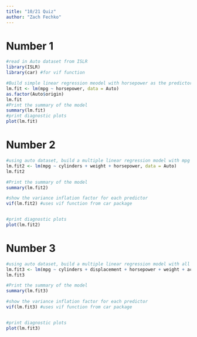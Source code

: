 ```yaml
---
title: "10/21 Quiz"
author: "Zach Fechko"
---
```


# Number 1
```r
#read in Auto dataset from ISLR
library(ISLR)
library(car) #for vif function

#Build simple linear regression meodel with horsepower as the predictor and mpg as the response
lm.fit <- lm(mpg ~ horsepower, data = Auto)
as.factor(Auto$origin)
lm.fit
#Print the summary of the model
summary(lm.fit)
#print diagnostic plots
plot(lm.fit)
```

# Number 2
```r
#using auto dataset, build a multiple linear regression model with mpg as the response and cylinders, weight, and horsepower as predictors
lm.fit2 <- lm(mpg ~ cylinders + weight + horsepower, data = Auto)
lm.fit2

#Print the summary of the model
summary(lm.fit2)

#show the variance inflation factor for each predictor
vif(lm.fit2) #uses vif function from car package


#print diagnostic plots
plot(lm.fit2)
```

# Number 3
```r
#using auto dataset, build a multiple linear regression model with all potential predictors in the dataset with mpg as response
lm.fit3 <- lm(mpg ~ cylinders + displacement + horsepower + weight + acceleration + year + origin, data = Auto)
lm.fit3

#Print the summary of the model
summary(lm.fit3)

#show the variance inflation factor for each predictor
vif(lm.fit3) #uses vif function from car package


#print diagnostic plots
plot(lm.fit3)

```